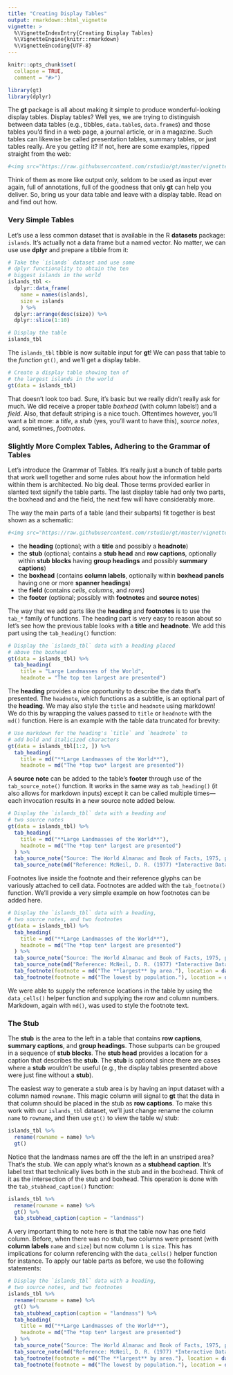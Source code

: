 ```yaml
---
title: "Creating Display Tables"
output: rmarkdown::html_vignette
vignette: >
  %\VignetteIndexEntry{Creating Display Tables}
  %\VignetteEngine{knitr::rmarkdown}
  %\VignetteEncoding{UTF-8}
---
```


```r
knitr::opts_chunk$set(
  collapse = TRUE,
  comment = "#>")

library(gt)
library(dplyr)
```

The **gt** package is all about making it simple to produce wonderful-looking display tables. Display tables? Well yes, we are trying to distinguish between data tables (e.g., tibbles, `data.table`s, `data.frame`s) and those tables you'd find in a web page, a journal article, or in a magazine. Such tables can likewise be called presentation tables, summary tables, or just tables really. Are you getting it? If not, here are some examples, ripped straight from the web:

```r
#<img src="https://raw.githubusercontent.com/rstudio/gt/master/vignettes/images/tables_from_the_web.png" width=100%>
```

Think of them as more like output only, seldom to be used as input ever again, full of annotations, full of the goodness that only **gt** can help you deliver. So, bring us your data table and leave with a display table. Read on and find out how.

### Very Simple Tables

Let's use a less common dataset that is available in the R **datasets** package: `islands`. It's actually not a data frame but a named vector. No matter, we can use use **dplyr** and prepare a tibble from it:

```r
# Take the `islands` dataset and use some
# dplyr functionality to obtain the ten
# biggest islands in the world
islands_tbl <- 
  dplyr::data_frame(
    name = names(islands),
    size = islands
    ) %>%
  dplyr::arrange(desc(size)) %>%
  dplyr::slice(1:10)

# Display the table
islands_tbl
```

The `islands_tbl` tibble is now suitable input for **gt**! We can pass that table to the *function* `gt()`, and we'll get a display table.

```r
# Create a display table showing ten of
# the largest islands in the world
gt(data = islands_tbl)
```

That doesn't look too bad. Sure, it's basic but we really didn't really ask for much. We did receive a proper table *boxhead* (with column labels!) and a *field*. Also, that default striping is a nice touch. Oftentimes however, you'll want a bit more: a *title*, a *stub* (yes, you'll want to have this), *source notes*, and, sometimes, *footnotes*.

### Slightly More Complex Tables, Adhering to the Grammar of Tables

Let's introduce the Grammar of Tables. It's really just a bunch of table parts that work well together and some rules about how the information held within them is architected. No big deal. Those terms provided earlier in slanted text signify the table parts. The last display table had only two parts, the boxhead and and the field, the next few will have considerably more.

The way the main parts of a table (and their subparts) fit together is best shown as a schematic:

```r
#<img src="https://raw.githubusercontent.com/rstudio/gt/master/vignettes/images/gt_main_parts_of_a_table.png" width=100%>
```
  
- the **heading** (optional; with a **title** and possibly a **headnote**)
- the **stub** (optional; contains a **stub head** and **row captions**, optionally within **stub blocks** having **group headings** and possibly **summary captions**)
- the **boxhead** (contains **column labels**, optionally within **boxhead panels** having one or more **spanner headings**)
- the **field** (contains *cells*, *columns*, and *rows*)
- the **footer** (optional; possibly with **footnotes** and **source notes**)

The way that we add parts like the **heading** and **footnotes** is to use the `tab_*` family of functions. The heading part is very easy to reason about so let's see how the previous table looks with a **title** and **headnote**. We add this part using the `tab_heading()` function:

```r
# Display the `islands_tbl` data with a heading placed
# above the boxhead
gt(data = islands_tbl) %>%
  tab_heading(
    title = "Large Landmasses of the World",
    headnote = "The top ten largest are presented")
```

The **heading** provides a nice opportunity to describe the data that's presented. The `headnote`, which functions as a subtitle, is an optional part of the **heading**. We may also style the `title` and `headnote` using markdown! We do this by wrapping the values passed to `title` or `headnote` with the `md()` function. Here is an example with the table data truncated for brevity:

```r
# Use markdown for the heading's `title` and `headnote` to
# add bold and italicized characters
gt(data = islands_tbl[1:2, ]) %>%
  tab_heading(
    title = md("**Large Landmasses of the World**"),
    headnote = md("The *top two* largest are presented"))
```

A **source note** can be added to the table's **footer** through use of the `tab_source_note()` function. It works in the same way as `tab_heading()` (it also allows for markdown inputs) except it can be called multiple times---each invocation results in a new source note added below.

```r
# Display the `islands_tbl` data with a heading and
# two source notes
gt(data = islands_tbl) %>%
  tab_heading(
    title = md("**Large Landmasses of the World**"),
    headnote = md("The *top ten* largest are presented")
  ) %>%
  tab_source_note("Source: The World Almanac and Book of Facts, 1975, page 406.") %>%
  tab_source_note(md("Reference: McNeil, D. R. (1977) *Interactive Data Analysis*. Wiley."))
```

Footnotes live inside the footnote and their reference glyphs can be variously attached to cell data. Footnotes are added with the `tab_footnote()` function. We'll provide a very simple example on how footnotes can be added here.

```r
# Display the `islands_tbl` data with a heading,
# two source notes, and two footnotes
gt(data = islands_tbl) %>%
  tab_heading(
    title = md("**Large Landmasses of the World**"),
    headnote = md("The *top ten* largest are presented")
  ) %>%
  tab_source_note("Source: The World Almanac and Book of Facts, 1975, page 406.") %>%
  tab_source_note(md("Reference: McNeil, D. R. (1977) *Interactive Data Analysis*. Wiley.")) %>%
  tab_footnote(footnote = md("The **largest** by area."), location = data_cells(1, 2)) %>%
  tab_footnote(footnote = md("The lowest by population."), location = data_cells(5, 2))
```

We were able to supply the reference locations in the table by using the `data_cells()` helper function and supplying the row and column numbers. Markdown, again with `md()`, was used to style the footnote text.

### The Stub

The **stub** is the area to the left in a table that contains **row captions**, **summary captions**, and **group headings**. Those subparts can be grouped in a sequence of **stub blocks**. The **stub head** provides a location for a caption that describes the **stub**. The **stub** is optional since there are cases where a **stub** wouldn't be useful (e.g., the display tables presented above were just fine without a **stub**).

The easiest way to generate a stub area is by having an input dataset with a column named `rowname`. This magic column will signal to **gt** that the data in that column should be placed in the stub as **row captions**. To make this work with our `islands_tbl` dataset, we'll just change rename the column `name` to `rowname`, and then use `gt()` to view the table w/ stub:

```r
islands_tbl %>%
  rename(rowname = name) %>%
  gt()
```

Notice that the landmass names are off the the left in an unstriped area? That's the stub. We can apply what's known as a **stubhead caption**. It's label text that technically lives both in the stub and in the boxhead. Think of it as the intersection of the stub and boxhead. This operation is done with the `tab_stubhead_caption()` function:

```r
islands_tbl %>%
  rename(rowname = name) %>%
  gt() %>%
  tab_stubhead_caption(caption = "landmass")
```

A very important thing to note here is that the table now has one field column. Before, when there was no stub, two columns were present (with **column labels** `name` and `size`) but now column `1` is `size`. This has implications for column referencing with the `data_cells()` helper function for instance. To apply our table parts as before, we use the following statements:

```r
# Display the `islands_tbl` data with a heading,
# two source notes, and two footnotes
islands_tbl %>%
  rename(rowname = name) %>%
  gt() %>%
  tab_stubhead_caption(caption = "landmass") %>%
  tab_heading(
    title = md("**Large Landmasses of the World**"),
    headnote = md("The *top ten* largest are presented")
  ) %>%
  tab_source_note("Source: The World Almanac and Book of Facts, 1975, page 406.") %>%
  tab_source_note(md("Reference: McNeil, D. R. (1977) *Interactive Data Analysis*. Wiley.")) %>%
  tab_footnote(footnote = md("The **largest** by area."), location = data_cells(1, 1)) %>%
  tab_footnote(footnote = md("The lowest by population."), location = data_cells(5, 1))
```


